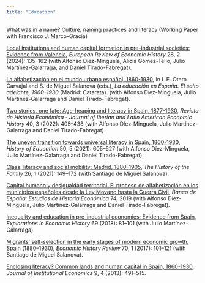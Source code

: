 ```yaml
---
title: "Education"
---
```


[What was in a name? Culture, naming practices and literacy](papers/names-education-2024.pdf) (Working Paper with Francisco J. Marco-Gracia)

[Local institutions and human capital formation in pre-industrial societies: Evidence from Valencia](papers/institutions-educ-val-2024.pdf), *European Review of Economic History* 28, 2 (2024): 135–162 (with Alfonso Díez-Minguela, Alicia Gómez-Tello, Julio Martínez-Galarraga, and Daniel Tirado-Fabregat).

[La alfabetización en el mundo urbano español, 1860-1930](https://www.catarata.org/libro/la-educacion-en-espana_142417/), in L.E. Otero Carvajal and S. de Miguel Salanova (eds.), *La educación en España. El salto adelante, 1900-1930* (Madrid: Catarata). (with Alfonso Díez-Minguela, Julio Martínez-Galarraga and Daniel Tirado-Fabregat).

[Two stories, one fate: Age-heaping and literacy in Spain, 1877-1930](papers/age-heaping-lit-2022.pdf), *Revista de Historia Económica - Journal of Iberian and Latin American Economic History* 40, 3 (2022): 405–438 (with Alfonso Díez-Minguela, Julio Martínez-Galarraga and Daniel Tirado-Fabregat).

[The uneven transition towards universal literacy in Spain, 1860-1930](papers/uneven-literacy-2021.pdf), *History of Education* 50, 5 (2021): 605–627 (with Alfonso Díez-Minguela, Julio Martínez-Galarraga and Daniel Tirado-Fabregat).

[Class, literacy and social mobility: Madrid, 1880-1905](papers/class-lit-mad-2021.pdf), *The History of the Family* 26, 1 (2021): 149–172 (with Santiago de Miguel Salanova).

[Capital humano y desigualdad territorial. El proceso de alfabetización en los municipios españoles desde la Ley Moyano hasta la Guerra Civil](https://www.bde.es/f/webbde/SES/Secciones/Publicaciones/PublicacionesSeriadas/EstudiosHistoriaEconomica/Fic/roja74.pdf), *Banco de España: Estudios de Historia Económica* 74, 2019 (with Alfonso Díez-Minguela, Julio Martínez-Galarraga and Daniel Tirado-Fabregat).

[Inequality and education in pre-industrial economies: Evidence from Spain](papers/inequality-education-2018.pdf), *Explorations in Economic History* 69 (2018): 81–101 (with Julio Martínez-Galarraga).

[Migrants’ self-selection in the early stages of modern economic growth, Spain (1880–1930)](papers/migrants-selection-2017.pdf), *Economic History Review* 70, 1 (2017): 101–121 (with Santiago de Miguel Salanova).

[Enclosing literacy? Common lands and human capital in Spain, 1860-1930](papers/enclosing-literacy-2013.pdf), *Journal of Institutional Economics* 9, 4 (2013): 491–515.